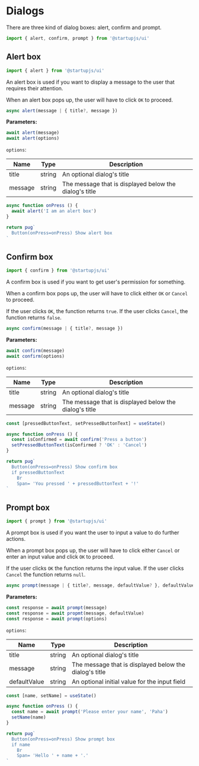 
# Dialogs

There are three kind of dialog boxes: alert, confirm and prompt.

```js
import { alert, confirm, prompt } from '@startupjs/ui'
```

## Alert box

```js
import { alert } from '@startupjs/ui'
```

An alert box is used if you want to display a message to the user that requires their attention.

When an alert box pops up, the user will have to click `OK` to proceed.

```js
async alert(message | { title?, message })
```

**Parameters:**

```js
await alert(message)
await alert(options)
```

`options`:

| Name    | Type   | Description                                            |
|---------|--------|--------------------------------------------------------|
| title   | string | An optional dialog's title                             |
| message | string | The message that is displayed below the dialog's title |

```jsx example
async function onPress () {
  await alert('I am an alert box')
}

return pug`
  Button(onPress=onPress) Show alert box
`
```

## Confirm box

```js
import { confirm } from '@startupjs/ui'
```

A confirm box is used if you want to get user's permission for something.

When a confirm box pops up, the user will have to click either `OK` or `Cancel` to proceed.

If the user clicks `OK`, the function returns `true`. If the user clicks `Cancel`, the function returns `false`.

```js
async confirm(message | { title?, message })
```

**Parameters:**

```js
await confirm(message)
await confirm(options)
```

`options`:

| Name    | Type   | Description                                            |
|---------|--------|--------------------------------------------------------|
| title   | string | An optional dialog's title                             |
| message | string | The message that is displayed below the dialog's title |

```jsx example
const [pressedButtonText, setPressedButtonText] = useState()

async function onPress () {
  const isConfirmed = await confirm('Press a button')
  setPressedButtonText(isConfirmed ? 'OK' : 'Cancel')
}

return pug`
  Button(onPress=onPress) Show confirm box
  if pressedButtonText
    Br
    Span= 'You pressed ' + pressedButtonText + '!'
`
```

## Prompt box

```js
import { prompt } from '@startupjs/ui'
```

A prompt box is used if you want the user to input a value to do further actions.

When a prompt box pops up, the user will have to click either `Cancel` or enter an input value and click `OK` to proceed.

If the user clicks `OK` the function returns the input value. If the user clicks `Cancel` the function returns `null`.

```js
async prompt(message | { title?, message, defaultValue? }, defaultValue?)
```

**Parameters:**

```js
const response = await prompt(message)
const response = await propmt(message, defaultValue)
const response = await prompt(options)
```

`options`:

| Name         | Type   | Description                                            |
|--------------|--------|--------------------------------------------------------|
| title        | string | An optional dialog's title                             |
| message      | string | The message that is displayed below the dialog's title |
| defaultValue | string | An optional initial value for the input field          |

```jsx example
const [name, setName] = useState()

async function onPress () {
  const name = await prompt('Please enter your name', 'Paha')
  setName(name)
}

return pug`
  Button(onPress=onPress) Show prompt box
  if name
    Br
    Span= 'Hello ' + name + '.'
`
```
